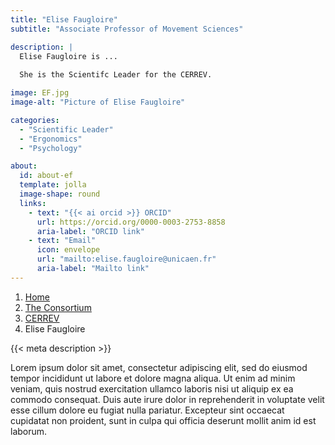 ```yaml
---
title: "Elise Faugloire"
subtitle: "Associate Professor of Movement Sciences"

description: | 
  Elise Faugloire is ...
  
  She is the Scientifc Leader for the CERREV.

image: EF.jpg
image-alt: "Picture of Elise Faugloire"

categories:
  - "Scientific Leader"
  - "Ergonomics"
  - "Psychology"

about:
  id: about-ef
  template: jolla
  image-shape: round
  links:
    - text: "{{< ai orcid >}} ORCID"
      url: https://orcid.org/0000-0003-2753-8858
      aria-label: "ORCID link"
    - text: "Email"
      icon: envelope
      url: "mailto:elise.faugloire@unicaen.fr"
      aria-label: "Mailto link"
---
```


<!-- TODO: auto-generate with R ? Make an extension ? -->

<nav aria-label="breadcrumb">
  <ol class="breadcrumb">
    <li class="breadcrumb-item"><a href="/">Home</a></li>
    <li class="breadcrumb-item"><a href="/content/consortium/">The Consortium</a></li>
    <li class="breadcrumb-item"><a href="/content/consortium/CERREV/">CERREV</a></li>
    <li class="breadcrumb-item active" aria-current="page">Elise Faugloire</li>
  </ol>
</nav>

:::{#about-ef}

{{< meta description >}}

:::

Lorem ipsum dolor sit amet, consectetur adipiscing elit, sed do eiusmod tempor incididunt ut labore et dolore magna aliqua. Ut enim ad minim veniam, quis nostrud exercitation ullamco laboris nisi ut aliquip ex ea commodo consequat. Duis aute irure dolor in reprehenderit in voluptate velit esse cillum dolore eu fugiat nulla pariatur. Excepteur sint occaecat cupidatat non proident, sunt in culpa qui officia deserunt mollit anim id est laborum.